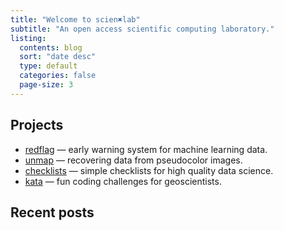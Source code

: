 ```yaml
---
title: "Welcome to scien✖️lab"
subtitle: "An open access scientific computing laboratory."
listing:
  contents: blog
  sort: "date desc"
  type: default
  categories: false
  page-size: 3
---
```



## Projects

- [redflag](/redflag) — early warning system for machine learning data.
- [unmap](/unmap) — recovering data from pseudocolor images.
- [checklists](/checklists) — simple checklists for high quality data science.
- [kata](https://kata.geosci.ai/) — fun coding challenges for geoscientists.


## Recent posts
